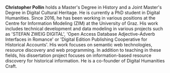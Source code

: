 **Christopher Pollin** holds a Master's Degree in History and a Joint Master's Degree in Digital Cultural Heritage. He is currently a PhD student in Digital Humanities. Since 2016, he has been working in various positions at the Centre for Information Modeling (ZIM) at the University of Graz. His work includes technical development and data modeling in various projects such as 'STEFAN ZWEIG DIGITAL', 'Open Access Database Adjective-Adverb Interfaces in Romance' or 'Digital Edition Publishing Cooperative for Historical Accounts'. His work focuses on semantic web technologies, resource discovery and web programming. In addition to teaching in these fields, his dissertation project focuses on information-based resource discovery for historical information. He is a co-founder of Digital Humanities Craft.
